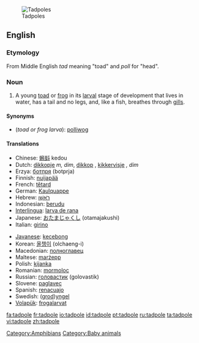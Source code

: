 [[Image:Tadpoles 10 days.jpg|thumb|Tadpoles]]
==English==

===Etymology===
From Middle English ''tad'' meaning "toad" and ''poll'' for "head".

===Noun===
{{en-noun}}

# A young [[toad]] or [[frog]] in its [[larval]] stage of development that lives in water, has a tail and no legs, and, like a fish, breathes through [[gill]]s.

====Synonyms====
*(''toad or frog larva''): [[polliwog]]

====Translations====
{{trans-top|toad or frog larva}}
*Chinese: [[蝌蚪]] kedou
*Dutch: [[dikkopje]] ''m, dim'', [[dikkop]] {{m}}, [[kikkervisje]] '', dim''
*Erzya: [[ботпря]] (botprja)
*Finnish: [[nuijapää]]
*French: [[têtard]] {{m}}
*German: [[Kaulquappe]] {{f}}
*Hebrew: [[ראשן|רֹאשָׁן]]
*Indonesian: [[berudu]]
*[[Interlingua]]: [[larva de rana]]
*Japanese: [[おたまじゃくし]] (otamajakushi)
*Italian: [[girino]] {{m}}
{{trans-mid}}
*[[Javanese]]: [[kecebong]]
*Korean: [[올챙이]] (olchaeng-i)
*Macedonian: [[полноглавец]] {{m}}
*Maltese: [[marżepp]] {{m}}
*Polish: [[kijanka]] {{f}}
*Romanian: [[mormoloc]] {{m}}
*Russian: [[головастик]] (golovastik) {{m}}
*Slovene: [[paglavec]] {{m}}
*Spanish: [[renacuajo]]
*Swedish: ([[grodyngel|grod]])[[yngel]] {{c}}
*[[Volapük]]: [[frogalarvat]]
{{trans-bottom}}

[[Category:Amphibians]]
[[Category:Baby animals]]

[[fa:tadpole]]
[[fr:tadpole]]
[[io:tadpole]]
[[id:tadpole]]
[[pt:tadpole]]
[[ru:tadpole]]
[[ta:tadpole]]
[[vi:tadpole]]
[[zh:tadpole]]